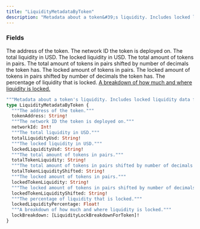 ```yaml
---
title: "LiquidityMetadataByToken"
description: "Metadata about a token&#39;s liquidity. Includes locked liquidity data for up to 100 pairs that the token is in."
---
```


### Fields

<ResponseField name="tokenAddress" type="String!" required>
  The address of the token.
</ResponseField>

<ResponseField name="networkId" type="Int!" required>
  The network ID the token is deployed on.
</ResponseField>

<ResponseField name="totalLiquidityUsd" type="String!" required>
  The total liquidity in USD.
</ResponseField>

<ResponseField name="lockedLiquidityUsd" type="String!" required>
  The locked liquidity in USD.
</ResponseField>

<ResponseField name="totalTokenLiquidity" type="String!" required>
  The total amount of tokens in pairs.
</ResponseField>

<ResponseField name="totalTokenLiquidityShifted" type="String!" required>
  The total amount of tokens in pairs shifted by number of decimals the token has.
</ResponseField>

<ResponseField name="lockedTokenLiquidity" type="String!" required>
  The locked amount of tokens in pairs.
</ResponseField>

<ResponseField name="lockedTokenLiquidityShifted" type="String!" required>
  The locked amount of tokens in pairs shifted by number of decimals the token has.
</ResponseField>

<ResponseField name="lockedLiquidityPercentage" type="Float!" required>
  The percentage of liquidity that is locked.
</ResponseField>

<a href="/api-reference/types/liquiditylockbreakdownfortoken">
  <ResponseField name="lockBreakdown" type="[LiquidityLockBreakdownForToken]!" required>
    A breakdown of how much and where liquidity is locked.
  </ResponseField>
</a>


```graphql LiquidityMetadataByToken
"""Metadata about a token's liquidity. Includes locked liquidity data for up to 100 pairs that the token is in."""
type LiquidityMetadataByToken {
  """The address of the token."""
  tokenAddress: String!
  """The network ID the token is deployed on."""
  networkId: Int!
  """The total liquidity in USD."""
  totalLiquidityUsd: String!
  """The locked liquidity in USD."""
  lockedLiquidityUsd: String!
  """The total amount of tokens in pairs."""
  totalTokenLiquidity: String!
  """The total amount of tokens in pairs shifted by number of decimals the token has."""
  totalTokenLiquidityShifted: String!
  """The locked amount of tokens in pairs."""
  lockedTokenLiquidity: String!
  """The locked amount of tokens in pairs shifted by number of decimals the token has."""
  lockedTokenLiquidityShifted: String!
  """The percentage of liquidity that is locked."""
  lockedLiquidityPercentage: Float!
  """A breakdown of how much and where liquidity is locked."""
  lockBreakdown: [LiquidityLockBreakdownForToken]!
}
```
